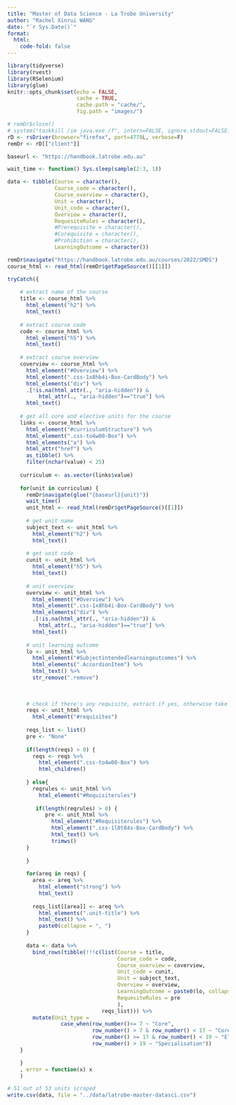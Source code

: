 ```yaml
---
title: "Master of Data Science - La Trobe University"
author: "Rachel Xinrui WANG"
date: "`r Sys.Date()`"
format: 
  html:
    code-fold: false
---
```


```r
library(tidyverse)
library(rvest)
library(RSelenium)
library(glue)
knitr::opts_chunk$set(echo = FALSE,
                      cache = TRUE,
                      cache.path = "cache/",
                      fig.path = "images/")

```

```r
# remDr$close()
# system("taskkill /im java.exe /f", intern=FALSE, ignore.stdout=FALSE)
rD <- rsDriver(browser="firefox", port=4778L, verbose=F)
remDr <- rD[["client"]]

baseurl <- "https://handbook.latrobe.edu.au"

wait_time <- function() Sys.sleep(sample(2:3, 1))

data <- tibble(Course = character(),
               Course_code = character(),
               Course_overview = character(),
               Unit = character(),
               Unit_code = character(),
               Overview = character(),
               RequesiteRules = character(),
               #Prerequisite = character(),
               #Corequisite = character(),
               #Prohibition = character(),
               LearningOutcome = character())

remDr$navigate("https://handbook.latrobe.edu.au/courses/2022/SMDS")
course_html <- read_html(remDr$getPageSource()[[1]])

```


```r
tryCatch({
    
    # extract name of the course
    title <- course_html %>% 
      html_element("h2") %>% 
      html_text()
    
    # extract course code
    code <- course_html %>% 
      html_element("h5") %>% 
      html_text()
    
    # extract course overview
    coverview <- course_html %>% 
      html_element("#Overview") %>% 
      html_element(".css-1x8hb4i-Box-CardBody") %>% 
      html_elements("div") %>% 
      .[!is.na(html_attr(., "aria-hidden")) & 
          html_attr(., "aria-hidden")=="true"] %>% 
      html_text()
    
    # get all core and elective units for the course
    links <- course_html %>% 
      html_element("#curriculumStructure") %>% 
      html_element(".css-to4w00-Box") %>% 
      html_elements("a") %>% 
      html_attr("href") %>% 
      as_tibble() %>% 
      filter(nchar(value) < 25)
    
    curriculum <- as.vector(links$value)
  
    for(unit in curriculum) {
      remDr$navigate(glue("{baseurl}{unit}"))
      wait_time()
      unit_html <- read_html(remDr$getPageSource()[[1]])
      
      # get unit name
      subject_text <- unit_html %>% 
        html_element("h2") %>% 
        html_text()
      
      # get unit code
      cunit <- unit_html %>% 
        html_element("h5") %>% 
        html_text()
      
      # unit overview
      overview <- unit_html %>% 
        html_element("#Overview") %>% 
        html_element(".css-1x8hb4i-Box-CardBody") %>% 
        html_elements("div") %>% 
        .[!is.na(html_attr(., "aria-hidden")) & 
          html_attr(., "aria-hidden")=="true"] %>% 
        html_text()
      
      # unit learning outcome
      lo <- unit_html %>% 
        html_element("#Subjectintendedlearningoutcomes") %>% 
        html_elements(".AccordionItem") %>% 
        html_text() %>% 
        str_remove(".remove")
      
      
      
      # check if there's any requisite, extract if yes, otherwise take the requisite rules
      reqs <- unit_html %>% 
        html_element("#requisites")
      
      reqs_list <- list()
      pre <- "None"
      
      if(length(reqs) > 0) {
        reqs <- reqs %>% 
          html_element(".css-to4w00-Box") %>% 
          html_children()
         
      } else{
        reqrules <- unit_html %>% 
          html_element("#Requisiterules")
        
         if(length(reqrules) > 0) {
            pre <- unit_html %>% 
              html_element("#Requisiterules") %>% 
              html_element(".css-1l0t84s-Box-CardBody") %>% 
              html_text() %>%
              trimws()
      } 
        
      }
      
      for(areq in reqs) {
        area <- areq %>% 
          html_element("strong") %>% 
          html_text()
        
        reqs_list[[area]] <- areq %>% 
          html_elements(".unit-title") %>% 
          html_text() %>% 
          paste0(collapse = ", ")
      }
      
      data <- data %>% 
        bind_rows(tibble(!!!c(list(Course = title, 
                                   Course_code = code, 
                                   Course_overview = coverview,
                                   Unit_code = cunit,
                                   Unit = subject_text,
                                   Overview = overview,
                                   LearningOutcome = paste0(lo, collapse = " "),
                                   RequesiteRules = pre
                                   ),
                              reqs_list))) %>% 
        mutate(Unit_type = 
                 case_when(row_number()<= 7 ~ "Core",
                           row_number() > 7 & row_number() < 17 ~ "Core choice pathway",
                           row_number() >= 17 & row_number() < 19 ~ "Elective",
                           row_number() > 19 ~ "Specialisation"))
    }

    }
    , error = function(x) x
    )

```


```r
# 51 out of 53 units scraped
write.csv(data, file = "../data/latrobe-master-datasci.csv")

```

